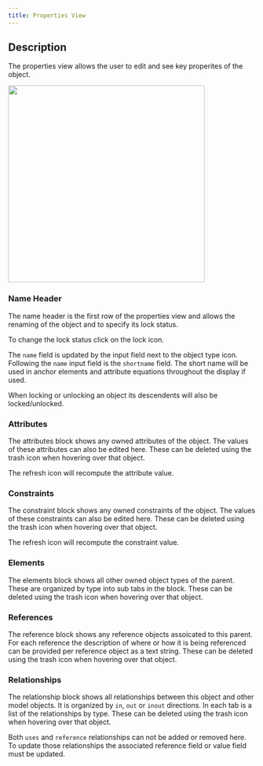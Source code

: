 ```yaml
---
title: Properties View
---
```


## Description
The properties view allows the user to edit and see key properites of the object. 

<img height="400" noZoom src="/images/workspace_example_properties.jpg" />

### Name Header
The name header is the first row of the properties view and allows the renaming of the object and to specify its lock status. 

To change the lock status click on the lock icon. 

The `name` field is updated by the input field next to the object type icon. Following the `name` input field is the `shortname` field. The short name will be used in anchor elements and attribute equations throughout the display if used.

<Note>When locking or unlocking an object its descendents will also be locked/unlocked.</Note>


### Attributes
The attributes block shows any owned attributes of the object. The values of these attributes can also be edited here. These can be deleted using the trash icon when hovering over that object. 

<Note>The refresh icon will recompute the attribute value.</Note>

### Constraints 
The constraint block shows any owned constraints of the object. The values of these constraints can also be edited here. These can be deleted using the trash icon when hovering over that object.

<Note>The refresh icon will recompute the constraint value.</Note>

### Elements
The elements block shows all other owned object types of the parent. These are organized by type into sub tabs in the block. These can be deleted using the trash icon when hovering over that object.

### References
The reference block shows any reference objects assoicated to this parent. For each reference the description of where or how it is being referenced can be provided per reference object as a text string. These can be deleted using the trash icon when hovering over that object.

### Relationships
The relationship block shows all relationships between this object and other model objects. It is organized by `in`, `out` or `inout` directions. In each tab is a list of the relationships by type. These can be deleted using the trash icon when hovering over that object.

<Note>Both `uses` and `reference` relationships can not be added or removed here. To update those relationships the associated reference field or value field must be updated.</Note>
